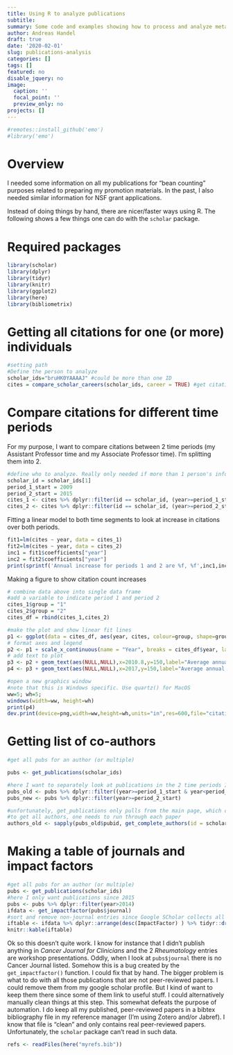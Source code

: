 ```yaml
---
title: Using R to analyze publications
subtitle: 
summary: Some code and examples showing how to process and analyze meta-data for a set of publications. Useful to get list of co-authors, etc.
author: Andreas Handel
draft: true
date: '2020-02-01'
slug: publications-analysis
categories: []
tags: []
featured: no
disable_jquery: no
image:
  caption: ''
  focal_point: ''
  preview_only: no
projects: []
---
```



```r
#remotes::install_github('emo')
#library('emo')
```

# Overview

I needed some information on all my publications for "bean counting" purposes related to preparing my promotion materials. In the past, I also needed similar information for NSF grant applications. 

Instead of doing things by hand, there are nicer/faster ways using R. The following shows a few things one can do with the `scholar` package.

# Required packages

```r
library(scholar)
library(dplyr)
library(tidyr)
library(knitr)
library(ggplot2)
library(here)
library(bibliometrix)
```

# Getting all citations for one (or more) individuals

```r
#setting path 
#Define the person to analyze
scholar_ids="bruHK0YAAAAJ" #could be more than one ID
cites = compare_scholar_careers(scholar_ids, career = TRUE) #get citations
```

# Compare citations for different time periods

For my purpose, I want to compare citations between 2 time periods (my Assistant Professor time and my Associate Professor time). I'm splitting them into 2.

```r
#define who to analyze. Really only needed if more than 1 person's information is pulled above.
scholar_id = scholar_ids[1] 
period_1_start = 2009
period_2_start = 2015
cites_1 <- cites %>% dplyr::filter(id == scholar_id, (year>=period_1_start & year<period_2_start ))
cites_2 <- cites %>% dplyr::filter(id == scholar_id, (year>=period_2_start & year<2020 )) #remove last year since it's not a full year
```

Fitting a linear model to both time segments to look at increase in citations over both periods.
```r
fit1=lm(cites ~ year, data = cites_1)
fit2=lm(cites ~ year, data = cites_2)
inc1 = fit1$coefficients["year"]
inc2 = fit2$coefficients["year"] 
print(sprintf('Annual increase for periods 1 and 2 are %f, %f',inc1,inc2))
```

Making a figure to show citation count increases

```r
# combine data above into single data frame
#add a variable to indicate period 1 and period 2
cites_1$group = "1"
cites_2$group = "2"
cites_df = rbind(cites_1,cites_2)

#make the plot and show linear fit lines
p1 <- ggplot(data = cites_df, aes(year, cites, colour=group, shape=group)) + geom_point(size = I(4)) + geom_smooth(method="lm",aes(group = group), se = F, size=1.5)  
# format axes and legend
p2 <- p1 + scale_x_continuous(name = "Year", breaks = cites_df$year, labels = cites_df$year) + scale_y_continuous("Citations according to Google Scholar") + theme_bw(base_size=14) + theme(legend.position="none") 
# add text to plot
p3 <- p2 + geom_text(aes(NULL,NULL),x=2010.8,y=150,label="Average annual \n increase 23%",color="black",size=5.5)
p4 <- p3 + geom_text(aes(NULL,NULL),x=2017,y=150,label="Average annual \n increase 45%",color="black",size=5.5) 

#open a new graphics window
#note that this is Windows specific. Use quartz() for MacOS
ww=5; wh=5; 
windows(width=ww, height=wh)					
print(p4)
dev.print(device=png,width=ww,height=wh,units="in",res=600,file="citations.png")
```

# Getting list of co-authors

```r
#get all pubs for an author (or multiple)

pubs <- get_publications(scholar_ids)

#here I want to separately look at publications in the 2 time periods I defined above
pubs_old <- pubs %>% dplyr::filter((year>=period_1_start & year<period_2_start ))
pubs_new <- pubs %>% dplyr::filter(year>=period_2_start)

#unfortunately, get_publications only pulls from the main page, which cuts off the author list. 
#to get all authors, one needs to run through each paper
authors_old <- sapply(pubs_old$pubid, get_complete_authors(id = scholar_ids))

```


# Making a table of journals and impact factors
```r
#get all pubs for an author (or multiple)
pubs <- get_publications(scholar_ids)
#here I only want publications since 2015
pubs <- pubs %>% dplyr::filter(year>2014)
ifdata <- get_impactfactor(pubs$journal) 
#sort and remove non-journal entries since Google SCholar collects all kinds of 'publications', including items other than standard peer-reviewed papers
iftable <- ifdata %>% dplyr::arrange(desc(ImpactFactor) ) %>% tidyr::drop_na()
knitr::kable(iftable)
```
Ok so this doesn't quite work. I know for instance that I didn't publish anything in _Cancer Journal for Clinicians_ and the 2 _Rheumatology_ entries are workshop presentations. Oddly, when I look at `pubs$journal` there is no Cancer Journal listed. Somehow this is a bug created by the `get_impactfactor()` function. I could fix that by hand. The bigger problem is what to do with all those publications that are not peer-reviewed papers. I could remove them from my google scholar profile. But I kind of want to keep them there since some of them link to useful stuff. I could alternatively manually clean things at this step. This somewhat defeats the purpose of automation. 
I do keep all my published, peer-reviewed papers in a bibtex bibliography file in my reference manager (I'm using Zotero and/or Jabref). I know that file is "clean" and only contains real peer-reviewed papers. Unfortunately, the `scholar` package can't read in such data.


```r
refs <- readFiles(here("myrefs.bib"))

```



